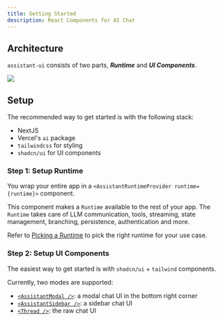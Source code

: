 ```yaml
---
title: Getting Started
description: React Components for AI Chat
---
```



## Architecture

`assistant-ui` consists of two parts, ***Runtime*** and ***UI Components***.  

<Image src={architecture} height={300} className="dark:invert dark:hue-rotate-180 my-2 mx-auto" />


## Setup


The recommended way to get started is with the following stack:

- NextJS
- Vercel's `ai` package
- `tailwindcss` for styling
- `shadcn/ui` for UI components

### Step 1: Setup Runtime

You wrap your entire app in a `<AssistantRuntimeProvider runtime={runtime}>` component. 

This component makes a `Runtime` available to the rest of your app.
The `Runtime` takes care of LLM communication, tools, streaming, state management, branching, persistence, authentication and more.

Refer to [Picking a Runtime](/docs/runtimes/pick-a-runtime) to pick the right runtime for your use case.

### Step 2: Setup UI Components

The easiest way to get started is with `shadcn/ui` + `tailwind` components.

Currently, two modes are supported:

- [`<AssistantModal />`](/docs/ui/AssistantModal): a modal chat UI in the bottom right corner
- [`<AssistantSidebar />`](/docs/ui/AssistantSidebar): a sidebar chat UI
- [`<Thread />`](/docs/ui/Thread): the raw chat UI
